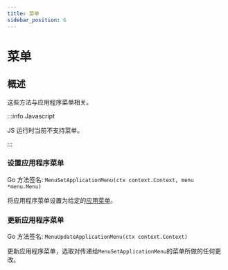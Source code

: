 ```yaml
---
title: 菜单
sidebar_position: 6
---
```


# 菜单

## 概述

这些方法与应用程序菜单相关。

:::info Javascript

JS 运行时当前不支持菜单。

:::

### 设置应用程序菜单

Go 方法签名: `MenuSetApplicationMenu(ctx context.Context, menu *menu.Menu)`

将应用程序菜单设置为给定的[应用菜单](/docs/reference/menus)。

### 更新应用程序菜单

Go 方法签名: `MenuUpdateApplicationMenu(ctx context.Context)`

更新应用程序菜单，选取对传递给`MenuSetApplicationMenu`的菜单所做的任何更改。
